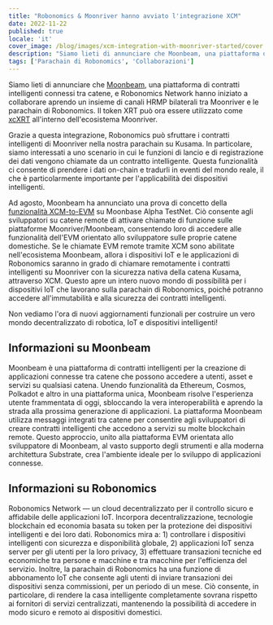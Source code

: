 ```yaml
---
title: "Robonomics & Moonriver hanno avviato l'integrazione XCM"
date: 2022-11-22
published: true
locale: 'it'
cover_image: /blog/images/xcm-integration-with-moonriver-started/cover.jpg
description: "Siamo lieti di annunciare che Moonbeam, una piattaforma di contratti intelligenti connessi tra catene, e Robonomics Network hanno iniziato a collaborare aprendo un insieme di canali HRMP bilaterali tra Moonriver e le parachain di Robonomics."
tags: ['Parachain di Robonomics', 'Collaborazioni']
---
```


Siamo lieti di annunciare che [Moonbeam](http://moonbeam.network/), una piattaforma di contratti intelligenti connessi tra catene, e Robonomics Network hanno iniziato a collaborare aprendo un insieme di canali HRMP bilaterali tra Moonriver e le parachain di Robonomics. Il token XRT può ora essere utilizzato come [xcXRT](https://moonbeam.network/announcements/moonriver-adds-cross-chain-capabilities-and-xcksm/) all'interno dell'ecosistema Moonriver.

Grazie a questa integrazione, Robonomics può sfruttare i contratti intelligenti di Moonriver nella nostra parachain su Kusama. In particolare, siamo interessati a uno scenario in cui le funzioni di lancio e di registrazione dei dati vengono chiamate da un contratto intelligente. Questa funzionalità ci consente di prendere i dati on-chain e tradurli in eventi del mondo reale, il che è particolarmente importante per l'applicabilità dei dispositivi intelligenti.

Ad agosto, Moonbeam ha annunciato una prova di concetto della [funzionalità XCM-to-EVM](https://moonbeam.network/announcements/xcm-to-evm-functionality-moonbase-alpha/) su Moonbase Alpha TestNet. Ciò consente agli sviluppatori su catene remote di attivare chiamate di funzione sulle piattaforme Moonriver/Moonbeam, consentendo loro di accedere alle funzionalità dell'EVM orientato allo sviluppatore sulle proprie catene domestiche. Se le chiamate EVM remote tramite XCM sono abilitate nell'ecosistema Moonbeam, allora i dispositivi IoT e le applicazioni di Robonomics saranno in grado di chiamare remotamente i contratti intelligenti su Moonriver con la sicurezza nativa della catena Kusama, attraverso XCM. Questo apre un intero nuovo mondo di possibilità per i dispositivi IoT che lavorano sulla parachain di Robonomics, poiché potranno accedere all'immutabilità e alla sicurezza dei contratti intelligenti.

Non vediamo l'ora di nuovi aggiornamenti funzionali per costruire un vero mondo decentralizzato di robotica, IoT e dispositivi intelligenti!

## Informazioni su Moonbeam

Moonbeam è una piattaforma di contratti intelligenti per la creazione di applicazioni connesse tra catene che possono accedere a utenti, asset e servizi su qualsiasi catena. Unendo funzionalità da Ethereum, Cosmos, Polkadot e altro in una piattaforma unica, Moonbeam risolve l'esperienza utente frammentata di oggi, sbloccando la vera interoperabilità e aprendo la strada alla prossima generazione di applicazioni. La piattaforma Moonbeam utilizza messaggi integrati tra catene per consentire agli sviluppatori di creare contratti intelligenti che accedono a servizi su molte blockchain remote. Questo approccio, unito alla piattaforma EVM orientata allo sviluppatore di Moonbeam, al vasto supporto degli strumenti e alla moderna architettura Substrate, crea l'ambiente ideale per lo sviluppo di applicazioni connesse.

## Informazioni su Robonomics

Robonomics Network — un cloud decentralizzato per il controllo sicuro e affidabile delle applicazioni IoT. Incorpora decentralizzazione, tecnologie blockchain ed economia basata su token per la protezione dei dispositivi intelligenti e dei loro dati. Robonomics mira a: 1) controllare i dispositivi intelligenti con sicurezza e disponibilità globale, 2) applicazioni IoT senza server per gli utenti per la loro privacy, 3) effettuare transazioni tecniche ed economiche tra persone e macchine e tra macchine per l'efficienza del servizio. Inoltre, la parachain di Robonomics ha una funzione di abbonamento IoT che consente agli utenti di inviare transazioni dei dispositivi senza commissioni, per un periodo di un mese. Ciò consente, in particolare, di rendere la casa intelligente completamente sovrana rispetto ai fornitori di servizi centralizzati, mantenendo la possibilità di accedere in modo sicuro e remoto ai dispositivi domestici.